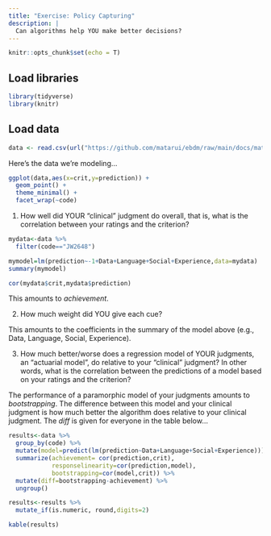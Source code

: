 ```yaml
---
title: "Exercise: Policy Capturing"
description: |
  Can algorithms help YOU make better decisions?
---
```


```r
knitr::opts_chunk$set(echo = T)
```

## Load libraries
```r
library(tidyverse)
library(knitr)
```

## Load data
```r
data <- read.csv(url("https://github.com/matarui/ebdm/raw/main/docs/materials/data.csv"))
```

Here's the data we're modeling...

```r
ggplot(data,aes(x=crit,y=prediction)) +
  geom_point() +
  theme_minimal() +
  facet_wrap(~code)
```


1) How well did YOUR "clinical" judgment do overall, that is, what is the correlation between your ratings and the criterion?

```r
mydata<-data %>% 
  filter(code=="JW2648") 

mymodel=lm(prediction~-1+Data+Language+Social+Experience,data=mydata)
summary(mymodel)

cor(mydata$crit,mydata$prediction)
```

This amounts to *achievement*.

2) How much weight did YOU give each cue?

This amounts to the coefficients in the summary of the model above (e.g., Data, Language, Social, Experience).

3) How much better/worse does a regression model of YOUR judgments, an "actuarial model", do relative to your "clinical" judgment? In other words, what is the correlation between the predictions of a model based on your ratings and the criterion?

The performance of a paramorphic model of your judgments amounts to *bootstrapping*. The difference between this model and your clinical judgment is how much better the algorithm does relative to your clinical judgment. The *diff* is given for everyone in the table below... 

```r

results<-data %>% 
  group_by(code) %>% 
  mutate(model=predict(lm(prediction~Data+Language+Social+Experience))) %>% 
  summarize(achievement= cor(prediction,crit),
            responselinearity=cor(prediction,model),
            bootstrapping=cor(model,crit)) %>% 
  mutate(diff=bootstrapping-achievement) %>% 
  ungroup()

```

```r
results<-results %>% 
  mutate_if(is.numeric, round,digits=2)

kable(results)
```

